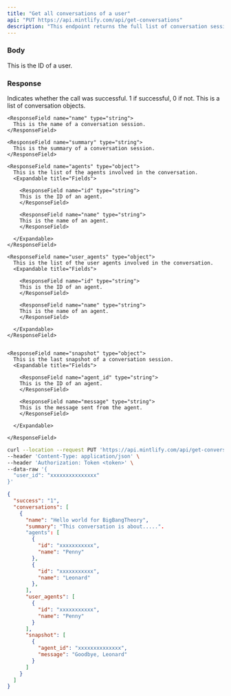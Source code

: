 ```yaml
---
title: "Get all conversations of a user"
api: "PUT https://api.mintlify.com/api/get-conversations"
description: "This endpoint returns the full list of conversation sessions of a user."
---
```


### Body

<ParamField body="user_id" type="string">
  This is the ID of a user.
</ParamField>

### Response

<ResponseField name="success" type="number">
  Indicates whether the call was successful. 1 if successful, 0 if not.
</ResponseField>

<ResponseField name="conversations" type="object">
  This is a list of conversation objects.

  <Expandable title="Fields">
  
    <ResponseField name="name" type="string">
      This is the name of a conversation session.
    </ResponseField>

    <ResponseField name="summary" type="string">
      This is the summary of a conversation session.
    </ResponseField>

    <ResponseField name="agents" type="object">
      This is the list of the agents involved in the conversation.
      <Expandable title="Fields">

        <ResponseField name="id" type="string">
        This is the ID of an agent.
        </ResponseField>

        <ResponseField name="name" type="string">
        This is the name of an agent.
        </ResponseField>

      </Expandable>
    </ResponseField>

    <ResponseField name="user_agents" type="object">
      This is the list of the user agents involved in the conversation.
      <Expandable title="Fields">

        <ResponseField name="id" type="string">
        This is the ID of an agent.
        </ResponseField>

        <ResponseField name="name" type="string">
        This is the name of an agent.
        </ResponseField>

      </Expandable>
    </ResponseField>


    <ResponseField name="snapshot" type="object">
      This is the last snapshot of a conversation session.
      <Expandable title="Fields">

        <ResponseField name="agent_id" type="string">
        This is the ID of an agent.
        </ResponseField>

        <ResponseField name="message" type="string">
        This is the message sent from the agent.
        </ResponseField>

      </Expandable>

    </ResponseField>

  </Expandable>

</ResponseField>

<RequestExample>

```bash Example Request
curl --location --request PUT 'https://api.mintlify.com/api/get-conversations' \
--header 'Content-Type: application/json' \
--header 'Authorization: Token <token>' \
--data-raw '{
  "user_id": "xxxxxxxxxxxxxxx"
}'
```

</RequestExample>

<ResponseExample>

```json Response
{
  "success": "1",
  "conversations": [
    {
      "name": "Hello world for BigBangTheory",
      "summary": "This conversation is about.....".
      "agents": [
        {
          "id": "xxxxxxxxxxx",
          "name": "Penny"
        },
        {
          "id": "xxxxxxxxxxx",
          "name": "Leonard"
        },
      ],
      "user_agents": [
        {
          "id": "xxxxxxxxxxx",
          "name": "Penny"
        }
      ],
      "snapshot": [
        {
          "agent_id": "xxxxxxxxxxxxxx",
          "message": "Goodbye, Leonard"
        }
      ]
    }
  ]
}
```

</ResponseExample>
